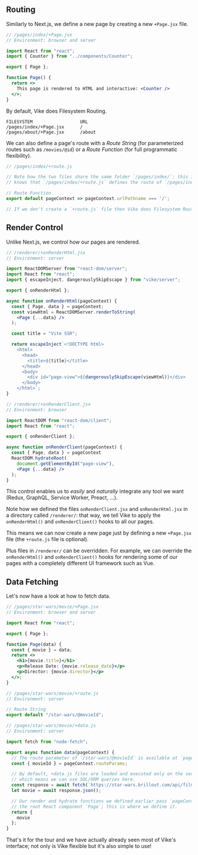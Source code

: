 ## Routing

Similarly to Next.js,
we define a new page by creating a new `+Page.jsx` file.

```jsx
// /pages/index/+Page.jsx
// Environment: browser and server

import React from "react";
import { Counter } from "../components/Counter";

export { Page };

function Page() {
  return <>
    This page is rendered to HTML and interactive: <Counter />
  </>;
}
```

By default, Vike does Filesystem Routing.

```
FILESYSTEM                  URL
/pages/index/+Page.jsx      /
/pages/about/+Page.jsx      /about
```

We can also define a page's route with a *Route String* (for parameterized routes such as `/movies/@id`) or a *Route Function* (for full programmatic flexibility).

```js
// /pages/index/+route.js

// Note how the two files share the same folder `/pages/index/`; this is how Vike
// knows that `/pages/index/+route.js` defines the route of `/pages/index/+Page.jsx`.

// Route Function
export default pageContext => pageContext.urlPathname === '/';

// If we don't create a `+route.js` file then Vike does Filesystem Routing
```


## Render Control

Unlike Next.js, we control how our pages are rendered.

```jsx
// /renderer/+onRenderHtml.jsx
// Environment: server

import ReactDOMServer from "react-dom/server";
import React from "react";
import { escapeInject, dangerouslySkipEscape } from "vike/server";

export { onRenderHtml };

async function onRenderHtml(pageContext) {
  const { Page, data } = pageContext;
  const viewHtml = ReactDOMServer.renderToString(
    <Page {...data} />
  );

  const title = "Vite SSR";

  return escapeInject`<!DOCTYPE html>
    <html>
      <head>
        <title>${title}</title>
      </head>
      <body>
        <div id="page-view">${dangerouslySkipEscape(viewHtml)}</div>
      </body>
    </html>`;
}
```

```jsx
// /renderer/+onRenderClient.jsx
// Environment: browser

import ReactDOM from "react-dom/client";
import React from "react";

export { onRenderClient };

async function onRenderClient(pageContext) {
  const { Page, data } = pageContext
  ReactDOM.hydrateRoot(
    document.getElementById("page-view"),
    <Page {...data} />
  );
}
```

This control enables us to *easily* and *naturally* integrate any tool we want (Redux, GraphQL, Service Worker, Preact, ...).

Note how we defined the files `onRenderClient.jsx` and `onRenderHtml.jsx` in a directory called `/renderer/`: that way, we tell Vike to apply the `onRenderHtml()` and `onRenderClient()` hooks to all our pages.

This means we can now create a new page just by defining a new `+Page.jsx` file (the `+route.js` file is optional).

Plus files in `/renderer/` can be overridden. For example, we can override the `onRenderHtml()` and `onRenderClient()` hooks for rendering some of
our pages with a completely different UI framework such as Vue.


## Data Fetching

Let's now have a look at how to fetch data.

```jsx
// /pages/star-wars/movie/+Page.jsx
// Environment: browser and server

import React from "react";

export { Page };

function Page(data) {
  const { movie } = data;
  return <>
    <h1>{movie.title}</h1>
    <p>Release Date: {movie.release_date}</p>
    <p>Director: {movie.director}</p>
  </>;
}
```

```js
// /pages/star-wars/movie/+route.js
// Environment: server

// Route String
export default "/star-wars/@movieId";
```

```js
// /pages/star-wars/movie/+data.js
// Environment: server

import fetch from "node-fetch";

export async function data(pageContext) {
  // The route parameter of `/star-wars/@movieId` is available at `pageContext.routeParams`
  const { movieId } = pageContext.routeParams;

  // By default, +data.js files are loaded and executed only on the server-side
  // which means we can use SQL/ORM queries here.
  const response = await fetch(`https://star-wars.brillout.com/api/films/${id}.json`)
  let movie = await response.json();

  // Our render and hydrate functions we defined earlier pass `pageContext.data` to
  // the root React component `Page`; this is where we define it.
  return {
    movie
  };
}
```

That's it for the tour and we have actually already seen most of Vike's interface;
not only is Vike flexible but it's also simple to use!
